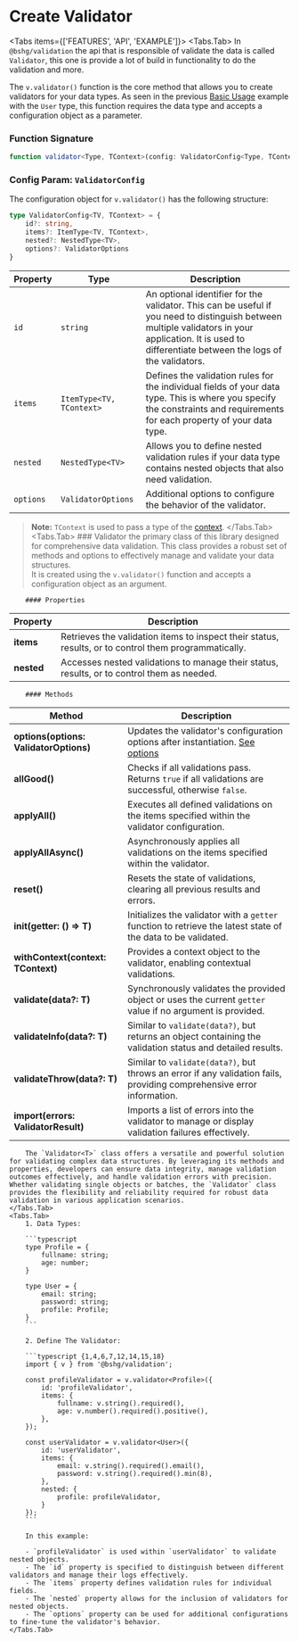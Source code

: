 # Create Validator


<Tabs items={['FEATURES', 'API', 'EXAMPLE']}>
    <Tabs.Tab>
In `@bshg/validation` the api that is responsible of validate the data is called `Validator`, this one is provide a lot of build in functionality to do the validation and more.

The `v.validator()` function is the core method that allows you to create validators for your data types. As seen in the previous [Basic Usage](/ts-validation/basic-usage) example with the `User` type, this function requires the data type and accepts a configuration object as a parameter.

### Function Signature

```typescript {5} /config: ValidatorConfig<Type, TContext>/ /Validator<Type, TContext>/ copy=false
function validator<Type, TContext>(config: ValidatorConfig<Type, TContext>): Validator<Type, TContext> {}
```

### Config Param: `ValidatorConfig`

The configuration object for `v.validator()` has the following structure:

```typescript copy=false
type ValidatorConfig<TV, TContext> = {
    id?: string,
    items?: ItemType<TV, TContext>,
    nested?: NestedType<TV>,
    options?: ValidatorOptions
}
```

| Property  | Type                     | Description                                                                                                                                                                                              |
|-----------|--------------------------|----------------------------------------------------------------------------------------------------------------------------------------------------------------------------------------------------------|
| `id`      | `string`                 | An optional identifier for the validator. This can be useful if you need to distinguish between multiple validators in your application. It is used to differentiate between the logs of the validators. |
| `items`   | `ItemType<TV, TContext>` | Defines the validation rules for the individual fields of your data type. This is where you specify the constraints and requirements for each property of your data type.                                |
| `nested`  | `NestedType<TV>`         | Allows you to define nested validation rules if your data type contains nested objects that also need validation.                                                                                        |
| `options` | `ValidatorOptions`       | Additional options to configure the behavior of the validator.                                                                                                                                           |

> **Note:** `TContext` is used to pass a type of the [context](/docs/library/validation/typescrip/context-validation).
    </Tabs.Tab>
    <Tabs.Tab>
        ### Validator
        the primary class of this library designed for comprehensive data validation. This class provides a robust set of methods and options to effectively manage and validate your data structures.<br/>
        It is created using the `v.validator()` function and accepts a configuration object as an argument.

        #### Properties

| Property   | Description                                                                                           |
|------------|-------------------------------------------------------------------------------------------------------|
| **items**  | Retrieves the validation items to inspect their status, results, or to control them programmatically. |
| **nested** | Accesses nested validations to manage their status, results, or to control them as needed.            |


        #### Methods

| Method                                 | Description                                                                                                                             |
|----------------------------------------|-----------------------------------------------------------------------------------------------------------------------------------------|
| **options(options: ValidatorOptions)** | Updates the validator's configuration options after instantiation. [See options](/docs/library/validation/typescrip/validator-options)  |
| **allGood()**                          | Checks if all validations pass. Returns `true` if all validations are successful, otherwise `false`.                                    |
| **applyAll()**                         | Executes all defined validations on the items specified within the validator configuration.                                             |
| **applyAllAsync()**                    | Asynchronously applies all validations on the items specified within the validator.                                                     |
| **reset()**                            | Resets the state of validations, clearing all previous results and errors.                                                              |
| **init(getter: () => T)**              | Initializes the validator with a `getter` function to retrieve the latest state of the data to be validated.                            |
| **withContext(context: TContext)**     | Provides a context object to the validator, enabling contextual validations.                                                            |
| **validate(data?: T)**                 | Synchronously validates the provided object or uses the current `getter` value if no argument is provided.                              |
| **validateInfo(data?: T)**             | Similar to `validate(data?)`, but returns an object containing the validation status and detailed results.                              |
| **validateThrow(data?: T)**            | Similar to `validate(data?)`, but throws an error if any validation fails, providing comprehensive error information.                   |
| **import(errors: ValidatorResult)**    | Imports a list of errors into the validator to manage or display validation failures effectively.                                       |

        The `Validator<T>` class offers a versatile and powerful solution for validating complex data structures. By leveraging its methods and properties, developers can ensure data integrity, manage validation outcomes effectively, and handle validation errors with precision. Whether validating single objects or batches, the `Validator` class provides the flexibility and reliability required for robust data validation in various application scenarios.
    </Tabs.Tab>
    <Tabs.Tab>
        1. Data Types:

        ```typescript
        type Profile = {
            fullname: string;
            age: number;
        }

        type User = {
            email: string;
            password: string;
            profile: Profile;
        }
        ```

        2. Define The Validator:

        ```typescript {1,4,6,7,12,14,15,18}
        import { v } from '@bshg/validation';

        const profileValidator = v.validator<Profile>({
            id: 'profileValidator',
            items: {
                fullname: v.string().required(),
                age: v.number().required().positive(),
            },
        });

        const userValidator = v.validator<User>({
            id: 'userValidator',
            items: {
                email: v.string().required().email(),
                password: v.string().required().min(8),
            },
            nested: {
                profile: profileValidator,
            }
        });
        ```

        In this example:

        - `profileValidator` is used within `userValidator` to validate nested objects.
        - The `id` property is specified to distinguish between different validators and manage their logs effectively.
        - The `items` property defines validation rules for individual fields.
        - The `nested` property allows for the inclusion of validators for nested objects.
        - The `options` property can be used for additional configurations to fine-tune the validator's behavior.
    </Tabs.Tab>
</Tabs>
